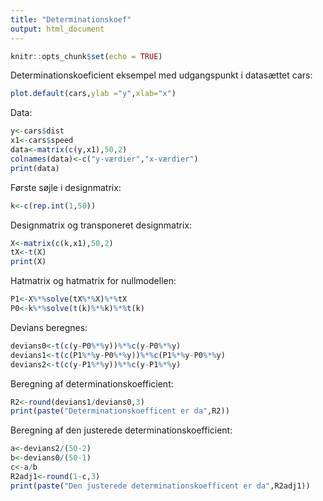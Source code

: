 ```yaml
---
title: "Determinationskoef"
output: html_document
---
```


```r
knitr::opts_chunk$set(echo = TRUE)
```

Determinationskoeficient eksempel med udgangspunkt i datasættet cars:
```r
plot.default(cars,ylab ="y",xlab="x")
```

Data:
```r
y<-cars$dist
x1<-cars$speed
data<-matrix(c(y,x1),50,2)
colnames(data)<-c("y-værdier","x-værdier")
print(data)
```
Første søjle i designmatrix:
```r
k<-c(rep.int(1,50))
```

Designmatrix og transponeret designmatrix:
```r
X<-matrix(c(k,x1),50,2)
tX<-t(X)
print(X)
```

Hatmatrix og hatmatrix for nullmodellen:
```r
P1<-X%*%solve(tX%*%X)%*%tX
P0<-k%*%solve(t(k)%*%k)%*%t(k)
```

Devians beregnes:
```r
devians0<-t(c(y-P0%*%y))%*%c(y-P0%*%y) 
devians1<-t(c(P1%*%y-P0%*%y))%*%c(P1%*%y-P0%*%y)
devians2<-t(c(y-P1%*%y))%*%c(y-P1%*%y)
```

Beregning af determinationskoefficient:
```r
R2<-round(devians1/devians0,3)
print(paste("Determinationskoefficent er da",R2))
```

Beregning af den justerede determinationskoefficient: 
```r
a<-devians2/(50-2)
b<-devians0/(50-1)
c<-a/b
R2adj1<-round(1-c,3)
print(paste("Den justerede determinationskoefficent er da",R2adj1))

```